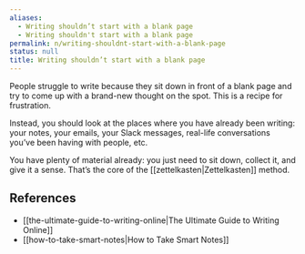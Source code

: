 ```yaml
---
aliases:
  - Writing shouldn’t start with a blank page
  - Writing shouldn't start with a blank page
permalink: n/writing-shouldnt-start-with-a-blank-page
status: null
title: Writing shouldn’t start with a blank page
---
```

People struggle to write because they sit down in front of a blank page and try to come up with a brand-new thought on the spot. This is a recipe for frustration.

Instead, you should look at the places where you have already been writing: your notes, your emails, your Slack messages, real-life conversations you’ve been having with people, etc.

You have plenty of material already: you just need to sit down, collect it, and give it a sense. That’s the core of the [[zettelkasten|Zettelkasten]] method.

## References

- [[the-ultimate-guide-to-writing-online|The Ultimate Guide to Writing Online]]
- [[how-to-take-smart-notes|How to Take Smart Notes]]
